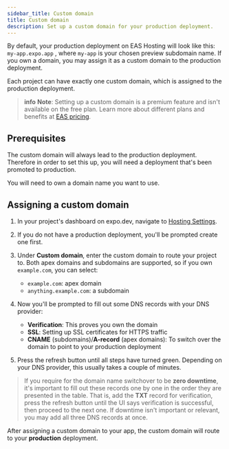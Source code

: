 ```yaml
---
sidebar_title: Custom domain
title: Custom domain
description: Set up a custom domain for your production deployment.
---
```



By default, your production deployment on EAS Hosting will look like this: `my-app.expo.app` , where `my-app` is your chosen preview subdomain name. If you own a domain, you may assign it as a custom domain to the production deployment.

Each project can have exactly one custom domain, which is assigned to the production deployment.

> **info** **Note**: Setting up a custom domain is a premium feature and isn't available on the free plan. Learn more about different plans and benefits at [EAS pricing](https://expo.dev/pricing).

## Prerequisites

<Collapsible summary="An EAS Hosting project with a production deployment">

The custom domain will always lead to the production deployment. Therefore in order to set this up, you will need a deployment that's been promoted to production.

</Collapsible>

<Collapsible summary="A domain name">

You will need to own a domain name you want to use.

</Collapsible>

## Assigning a custom domain

1. In your project's dashboard on expo.dev, navigate to [Hosting Settings](https://expo.dev/accounts/[accountName]/projects/[projectName]/hosting/settings).
2. If you do not have a production deployment, you'll be prompted create one first.
3. Under **Custom domain**, enter the custom domain to route your project to. Both apex domains and subdomains are supported, so if you own `example.com`, you can select:

   - `example.com`: apex domain
   - `anything.example.com`: a subdomain

4. Now you'll be prompted to fill out some DNS records with your DNS provider:

   - **Verification**: This proves you own the domain
   - **SSL**: Setting up SSL certificates for HTTPS traffic
   - **CNAME** (subdomains)/**A-record** (apex domains): To switch over the domain to point to your production deployment

5. Press the refresh button until all steps have turned green. Depending on your DNS provider, this usually takes a couple of minutes.

> If you require for the domain name switchover to be **zero downtime**, it's important to fill out these records one by one in the order they are presented in the table.
> That is, add the **TXT** record for verification, press the refresh button until the UI says verification is successful, then proceed to the next one.
> If downtime isn't important or relevant, you may add all three DNS records at once.

After assigning a custom domain to your app, the custom domain will route to your **production** deployment.
